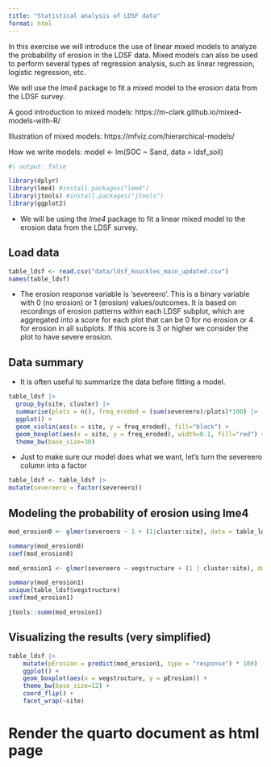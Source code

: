 ```yaml
---
title: "Statistical analysis of LDSF data"
format: html
---
```


In this exercise we will introduce the use of linear mixed models to analyze the probability of erosion in the LDSF data. Mixed models can also be used to perform several types of regression analysis, such as linear regression, logistic regression, etc.

We will use the *lme4* package to fit a mixed model to the erosion data from the LDSF survey.

A good introduction to mixed models:
https://m-clark.github.io/mixed-models-with-R/

Illustration of mixed models:
https://mfviz.com/hierarchical-models/

How we write models:
model <- lm(SOC ~ Sand, data = ldsf_soil)

```r
#| output: false

library(dplyr)
library(lme4) #install.packages("lme4")
library(jtools) #install.packages("jtools")
library(ggplot2)
```

- We will be using the *lme4* package to fit a linear mixed model to the erosion data from the LDSF survey. 

## Load data

```r
table_ldsf <- read.csv("data/ldsf_knuckles_main_updated.csv")
names(table_ldsf)
```

- The erosion response variable is 'severeero'. This is a binary variable with 0 (no erosion) or 1 (erosion) values/outcomes. It is based on recordings of erosion patterns within each LDSF subplot, which are aggregated into a score for each plot that can be 0 for no erosion or 4 for erosion in all subplots. If this score is 3 or higher we consider the plot to have severe erosion.

## Data summary

- It is often useful to summarize the data before fitting a model.

```r
table_ldsf |>
  group_by(site, cluster) |>
  summarise(plots = n(), freq_eroded = (sum(severeero)/plots)*100) |>
  ggplot() +
  geom_violin(aes(x = site, y = freq_eroded), fill="black") +
  geom_boxplot(aes(x = site, y = freq_eroded), width=0.1, fill="red") +
  theme_bw(base_size=30)
```

- Just to make sure our model does what we want, let's turn the severeero column into a factor

```r
table_ldsf <- table_ldsf |>
mutate(severeero = factor(severeero))
```

## Modeling the probability of erosion using lme4
```r
mod_erosion0 <- glmer(severeero ~ 1 + (1|cluster:site), data = table_ldsf, family = binomial)
```

```r
summary(mod_erosion0)
coef(mod_erosion0)
```

```r
mod_erosion1 <- glmer(severeero ~ vegstructure + (1 | cluster:site), data = table_ldsf, family = binomial)
```

```r
summary(mod_erosion1)
unique(table_ldsf$vegstructure)
coef(mod_erosion1)
```

```r
jtools::summ(mod_erosion1)
```

## Visualizing the results (very simplified)
```r
table_ldsf |>
    mutate(pErosion = predict(mod_erosion1, type = "response") * 100) |>
    ggplot() +
    geom_boxplot(aes(x = vegstructure, y = pErosion)) +
    theme_bw(base_size=12) +
    coord_flip() +
    facet_wrap(~site)
```

# Render the quarto document as html page